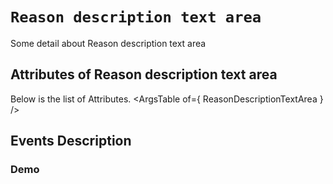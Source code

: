 <!-- Custom-MDX-Documentation.mdx -->

# `Reason description text area`

 
Some detail about Reason description text area


## Attributes of Reason description text area
Below is the list of Attributes.
<ArgsTable of={ ReasonDescriptionTextArea } /> 

## Events Description
### Demo

<Canvas>
<Story id="reasondescriptiontextarea--primary" />
</Canvas>

 